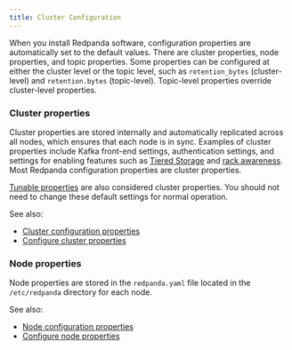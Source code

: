 ```yaml
---
title: Cluster Configuration
---
```


<head>
    <meta name="title" content="Cluster configuration | Redpanda Docs"/>
    <meta name="description" content="Redpanda cluster configuration general information."/>
    <link rel="canonical" href="https://docs.redpanda.com/docs/manage/cluster-maintenance/configuration/" />
</head>

When you install Redpanda software, configuration properties are automatically set to the default values. There are cluster properties, node properties, and topic properties. Some properties can be configured at either the cluster level or the topic level, such as `retention_bytes` (cluster-level) and `retention.bytes` (topic-level). Topic-level properties override cluster-level properties.

### Cluster properties

Cluster properties are stored internally and automatically replicated across all nodes, which ensures that each node is in sync. Examples of cluster properties include Kafka front-end settings, authentication settings, and settings for enabling features such as [Tiered Storage](../../tiered-storage) and [rack awareness](../../rack-awareness). Most Redpanda configuration properties are cluster properties.

[Tunable properties](../../../reference/tunable-properties) are also considered cluster properties. You should not need to change these default settings for normal operation.

See also:
- [Cluster configuration properties](../../../reference/cluster-properties)
- [Configure cluster properties](../../cluster-maintenance/cluster-property-configuration)

### Node properties

Node properties are stored in the `redpanda.yaml` file located in the `/etc/redpanda` directory for each node.

See also:
- [Node configuration properties](../../../reference/node-properties)
- [Configure node properties](../../../deploy/deployment-option/self-hosted/manual/node-property-configuration)
